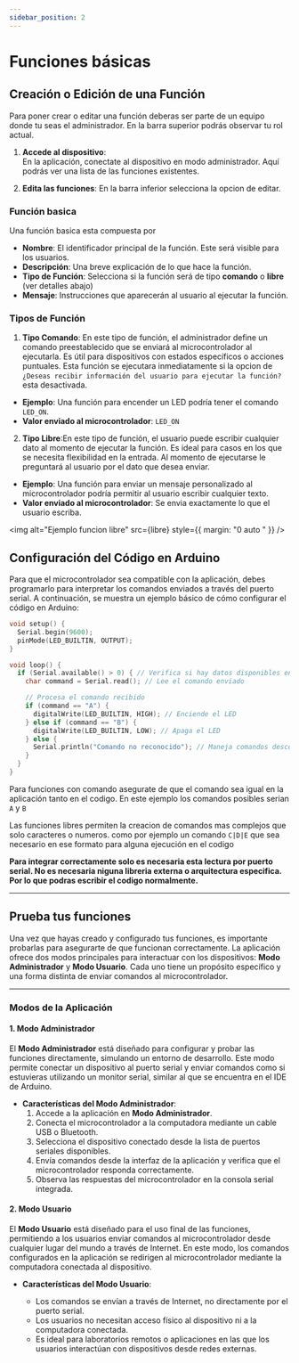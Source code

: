 ```yaml
---
sidebar_position: 2
---
```



# Funciones básicas

## Creación o Edición de una Función

Para poner crear o editar una función deberas ser parte de un equipo donde tu seas el administrador. En la barra superior podrás observar tu rol actual.

1. **Accede al dispositivo**:  
   En la aplicación, conectate al dispositivo en modo administrador. Aquí podrás ver una lista de las funciones existentes.

2. **Edita las funciones**:
   En la barra inferior selecciona la opcion de editar.

### Función basica

Una función basica esta compuesta por

- **Nombre**: El identificador principal de la función. Este será visible para los usuarios.
- **Descripción**: Una breve explicación de lo que hace la función.
- **Tipo de Función**: Selecciona si la función será de tipo **comando** o **libre** (ver detalles abajo)
- **Mensaje**: Instrucciones que aparecerán al usuario al ejecutar la función.

### Tipos de Función

1.  **Tipo Comando**: En este tipo de función, el administrador define un comando preestablecido que se enviará al microcontrolador al ejecutarla. Es útil para dispositivos con estados específicos o acciones puntuales. Esta función se ejecutara inmediatamente si la opcion de `¿Deseas recibir información del usuario para ejecutar la función?` esta desactivada.

- **Ejemplo**: Una función para encender un LED podría tener el comando `LED_ON`.
- **Valor enviado al microcontrolador**: `LED_ON`

2.  **Tipo Libre**:En este tipo de función, el usuario puede escribir cualquier dato al momento de ejecutar la función. Es ideal para casos en los que se necesita flexibilidad en la entrada. Al momento de ejecutarse le preguntará al usuario por el dato que desea enviar.

- **Ejemplo**: Una función para enviar un mensaje personalizado al microcontrolador podría permitir al usuario escribir cualquier texto.
- **Valor enviado al microcontrolador**: Se envia exactamente lo que el usuario escriba.

<img alt="Ejemplo funcion libre" src={libre} style={{ margin: "0 auto " }} />
## Configuración del Código en Arduino

Para que el microcontrolador sea compatible con la aplicación, debes programarlo para interpretar los comandos enviados a través del puerto serial. A continuación, se muestra un ejemplo básico de cómo configurar el código en Arduino:

```cpp
void setup() {
  Serial.begin(9600);
  pinMode(LED_BUILTIN, OUTPUT);
}

void loop() {
  if (Serial.available() > 0) { // Verifica si hay datos disponibles en el puerto serial
    char command = Serial.read(); // Lee el comando enviado

    // Procesa el comando recibido
    if (command == "A") {
      digitalWrite(LED_BUILTIN, HIGH); // Enciende el LED
    } else if (command == "B") {
      digitalWrite(LED_BUILTIN, LOW); // Apaga el LED
    } else {
      Serial.println("Comando no reconocido"); // Maneja comandos desconocidos
    }
  }
}

```

Para funciones con comando asegurate de que el comando sea igual en la aplicación tanto en el codigo. En este ejemplo los comandos posibles serian `A` y `B`

Las funciones libres permiten la creacion de comandos mas complejos que solo caracteres o numeros. como por ejemplo un comando `C|D|E` que sea necesario en ese formato para alguna ejecución en el codigo

**Para integrar correctamente solo es necesaria esta lectura por puerto serial. No es necesaria niguna libreria externa o arquitectura especifica. Por lo que podras escribir el codigo normalmente.**

---

## Prueba tus funciones

Una vez que hayas creado y configurado tus funciones, es importante probarlas para asegurarte de que funcionan correctamente. La aplicación ofrece dos modos principales para interactuar con los dispositivos: **Modo Administrador** y **Modo Usuario**. Cada uno tiene un propósito específico y una forma distinta de enviar comandos al microcontrolador.

---

### Modos de la Aplicación

#### 1. **Modo Administrador**

El **Modo Administrador** está diseñado para configurar y probar las funciones directamente, simulando un entorno de desarrollo. Este modo permite conectar un dispositivo al puerto serial y enviar comandos como si estuvieras utilizando un monitor serial, similar al que se encuentra en el IDE de Arduino.

- **Características del Modo Administrador**:
  1. Accede a la aplicación en **Modo Administrador**.
  2. Conecta el microcontrolador a la computadora mediante un cable USB o Bluetooth.
  3. Selecciona el dispositivo conectado desde la lista de puertos seriales disponibles.
  4. Envía comandos desde la interfaz de la aplicación y verifica que el microcontrolador responda correctamente.
  5. Observa las respuestas del microcontrolador en la consola serial integrada.

#### 2. **Modo Usuario**

El **Modo Usuario** está diseñado para el uso final de las funciones, permitiendo a los usuarios enviar comandos al microcontrolador desde cualquier lugar del mundo a través de Internet. En este modo, los comandos configurados en la aplicación se redirigen al microcontrolador mediante la computadora conectada al dispositivo.

- **Características del Modo Usuario**:

  - Los comandos se envían a través de Internet, no directamente por el puerto serial.
  - Los usuarios no necesitan acceso físico al dispositivo ni a la computadora conectada.
  - Es ideal para laboratorios remotos o aplicaciones en las que los usuarios interactúan con dispositivos desde redes externas.
